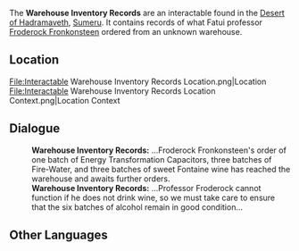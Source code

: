 {{Terminology Infobox
|type         = Notable Interactables
|region       = Sumeru
|area         = Desert of Hadramaveth
}}
The '''Warehouse Inventory Records''' are an interactable found in the [[Desert of Hadramaveth]], [[Sumeru]]. It contains records of what Fatui professor [[Froderock Fronkonsteen]] ordered from an unknown warehouse.

==Location==
<gallery>
File:Interactable Warehouse Inventory Records Location.png|Location
File:Interactable Warehouse Inventory Records Location Context.png|Location Context
</gallery>

==Dialogue==
{{Dialogue Start}}
:'''Warehouse Inventory Records:''' ...Froderock Fronkonsteen's order of one batch of Energy Transformation Capacitors, three batches of Fire-Water, and three batches of sweet Fontaine wine has reached the warehouse and awaits further orders.
:'''Warehouse Inventory Records:''' ...Professor Froderock cannot function if he does not drink wine, so we must take care to ensure that the six batches of alcohol remain in good condition...
{{Dialogue End}}

==Other Languages==
{{Other Languages|default_hidden=1
|en       = Warehouse Inventory Records
|zhs      = 仓库物资订单
|zhs_rm   = 
|zht      = 倉庫物資訂單
|zht_rm   = 
|ja       = 倉庫物資の受注書
|ja_rm    = 
|ko       = 창고 물자 목록
|es       = Pedido de suministros del almacén
|fr       = Inventaire de l'entrepôt
|ru       = Инвентарная опись склада
|th       = ใบสั่งวัสดุคงคลัง
|th_rm    = 
|vi       = Ghi Chép Vật Tư Kho Hàng
|de       = Materialbestellung des Lagerhauses
|id       = Catatan Persediaan Gudang
|pt       = Fatura do Armazém
|tr       = Depo Envanteri Kayıtları
|it       = Registri d'inventario del magazzino
}}